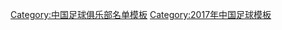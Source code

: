 {{Football squad with groups
 | name= 2017年中乙分类名单成都
 | bgcolor   = #F84010
 | bordercolor = #000000
 | textcolor   = #000000
 | title=[[成都钱宝足球俱乐部|<span style="color:#000000">成都钱宝</span>]] — [[2017年中国足球乙级联赛|<span style="color: #000000;">2017年</span>]][[中国足球乙级联赛|<span style="color: #000000;">中乙联赛第 10 名、南区第 5 名</span>]]
|group1=全年参赛球员
|list1=<div>
{{Football squad2 player|no=1|name=[[李实 (1985年)|李实]]}}
{{Football squad2 player|no=2|name={{le|夏金|Xia Jin}}}}
{{Football squad2 player|no=3|name=[[刘纯 (足球运动员)|刘纯]]}}
{{Football squad2 player|no=4|name=[[许万权]]}}
{{Football squad2 player|no=5|name=[[龚良轩]]}}
{{Football squad2 player|no=6|name=[[王强 (足球运动员)|王强]]}}
{{Football squad2 player|no=7|name=[[徐武]]}}
{{Football squad2 player|no=8|name=[[谭斯]]}}
{{Football squad2 player|no=10|name=[[朱超]]}}
{{Football squad2 player|no=11|name=[[胡明天]]}}
{{Football squad2 player|no=14|name=[[曹添堡]]}}
{{Football squad2 player|no=16|name=[[黄超 (足球运动员)|黄超]]}}
{{Football squad2 player|no=17|name={{le|甘锐|Gan Rui}}}}
{{Football squad2 player|no=18|name=[[白帆]]}}
{{Football squad2 player|no=19|name=[[唐淼 (1990年11月出生)|唐淼]]}}
{{Football squad2 player|no=20|name=[[彭睿]]}}
{{Football squad2 player|no=21|name=[[刘中意]]}}
{{Football squad2 player|no=22|name=[[訾龙]]}}
{{Football squad2 player|no=23|name={{le|唐渊|Tang Yuan}}}}
{{Football squad2 player|no=26|name=[[韦超]]}}
{{Football squad2 player|no=27|name=[[高久龙]]}}
{{Football squad2 player|no=28|name=[[张威迪]]}}
{{Football squad2 player|no=29|name=[[金文鑫]]}}
{{Football squad2 player|no=33|name=[[吴攀]]}}
{{Football squad2 player|no=35|name=[[张智超]]}}
</div>
|group2=夏季转入球员
|list2=<div>
{{Football squad2 player|no=9|name=[[胡皓]]}}
{{Football squad2 player|no=15|name=[[朱本帅]]}}
{{Football squad2 player|no=30|name=[[师浩楠]]}}
</div>
|group3=夏季转出球员
|list3=<div>
{{Football squad2 player|no=25|name=[[杨帆 (足球运动员)|杨帆]]}}
</div>
|group4=主教练
|list4=[[张伟哲]]
}}
<noinclude>
{{DEFAULTSORT:Chengdu Qianbao F.C. Squad 2017}}
[[Category:中国足球俱乐部名单模板]]
[[Category:2017年中国足球模板]]